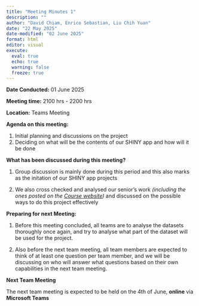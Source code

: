 ```yaml
---
title: "Meeting Minutes 1"
description: ""
author: "David Chiam, Enrico Sebastian, Liu Chih Yuan"
date: "22 May 2025"
date-modified: "02 June 2025"
format: html
editor: visual
execute: 
  eval: true
  echo: true
  warning: false
  freeze: true
---
```


**Date Conducted:** 01 June 2025

**Meeting time:** 2100 hrs - 2200 hrs

**Location:** Teams Meeting

**Agenda on this meeting:**

1.  Initial planning and discussions on the project
2.  Deciding on what will be the contents of our SHINY app and how will it be done

**What has been discussed during this meeting?**

1.  Group discussion is mainly done during this period and this also marks as the initation of our SHINY app projects

2.  We also cross checked and analysed our senior's work *(including the ones posted on the [Course website](https://isss608-ay2024-25apr.netlify.app/vaproject))* and discussed on the possible ways to do this project effectively

**Preparing for next Meeting:**

1.  Before this meeting concluded, all teams are to analyse the datasets thoroughly once again, and try to analyse what part of the dataset will be used for the project.

2.  Also before the next team meeting, all team members are expected to think of at least one question per team member, and we will be discussing on who will answer what questions based on their own capabilities in the next team meeting.

**Next Team Meeting**

The next team meeting is expected to be held on the 4th of June, **online** via **Microsoft Teams**
